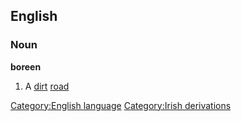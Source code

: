 ==English==
===Noun===
'''boreen'''
#A [[dirt]] [[road]]
[[Category:English language]]
[[Category:Irish derivations]]